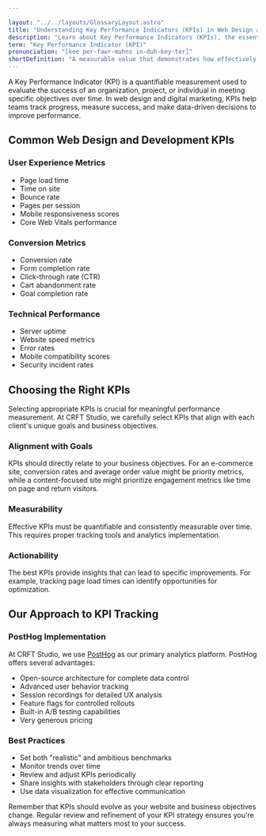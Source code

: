 ```yaml
---

layout: "../../layouts/GlossaryLayout.astro"
title: "Understanding Key Performance Indicators (KPIs) in Web Design and Digital Marketing"
description: "Learn about Key Performance Indicators (KPIs), the essential metrics used to measure success in web design, development, and digital marketing initiatives."
term: "Key Performance Indicator (KPI)"
pronunciation: "[kee per-fawr-muhns in-duh-key-ter]"
shortDefinition: "A measurable value that demonstrates how effectively a website or digital initiative is achieving key business objectives."
---
```


A Key Performance Indicator (KPI) is a quantifiable measurement used to evaluate the success of an organization, project, or individual in meeting specific objectives over time. In web design and digital marketing, KPIs help teams track progress, measure success, and make data-driven decisions to improve performance.

## Common Web Design and Development KPIs

### User Experience Metrics
- Page load time
- Time on site
- Bounce rate
- Pages per session
- Mobile responsiveness scores
- Core Web Vitals performance

### Conversion Metrics
- Conversion rate
- Form completion rate
- Click-through rate (CTR)
- Cart abandonment rate
- Goal completion rate

### Technical Performance
- Server uptime
- Website speed metrics
- Error rates
- Mobile compatibility scores
- Security incident rates

## Choosing the Right KPIs

Selecting appropriate KPIs is crucial for meaningful performance measurement. At CRFT Studio, we carefully select KPIs that align with each client's unique goals and business objectives.

### Alignment with Goals
KPIs should directly relate to your business objectives. For an e-commerce site, conversion rates and average order value might be priority metrics, while a content-focused site might prioritize engagement metrics like time on page and return visitors.

### Measurability
Effective KPIs must be quantifiable and consistently measurable over time. This requires proper tracking tools and analytics implementation.

### Actionability
The best KPIs provide insights that can lead to specific improvements. For example, tracking page load times can identify opportunities for optimization.

## Our Approach to KPI Tracking

### PostHog Implementation
At CRFT Studio, we use [PostHog](https://posthog.com) as our primary analytics platform. PostHog offers several advantages:
- Open-source architecture for complete data control
- Advanced user behavior tracking
- Session recordings for detailed UX analysis
- Feature flags for controlled rollouts
- Built-in A/B testing capabilities
- Very generous pricing

### Best Practices
- Set both "realistic" and ambitious benchmarks
- Monitor trends over time
- Review and adjust KPIs periodically
- Share insights with stakeholders through clear reporting
- Use data visualization for effective communication

Remember that KPIs should evolve as your website and business objectives change. Regular review and refinement of your KPI strategy ensures you're always measuring what matters most to your success.